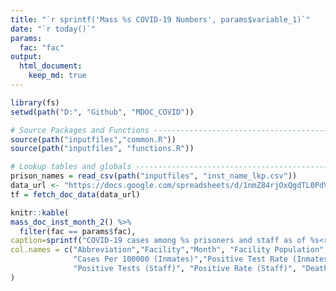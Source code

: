```yaml
---
title: "`r sprintf('Mass %s COVID-19 Numbers', params$variable_1)`"
date: "`r today()`"
params:
  fac: "fac"
output:
  html_document:
    keep_md: true
---
```

```r
library(fs)
setwd(path("D:", "Github", "MDOC_COVID"))

# Source Packages and Functions ---------------------------------------------------------
source(path("inputfiles","common.R"))
source(path("inputfiles", "functions.R"))

# Lookup tables and globals -------------------------------------------------------------
prison_names = read_csv(path("inputfiles", "inst_name_lkp.csv"))
data_url <- "https://docs.google.com/spreadsheets/d/1nmZ84rjOxQgdTL0PdV7SrbyDTbD7nROQ/export#gid=1419540291"
tf = fetch_doc_data(data_url)
```

```r
knitr::kable(
mass_doc_inst_month_2() %>%
  filter(fac == params$fac),
caption=sprintf("COVID-19 cases among %s prisoners and staff as of %s<ref>[https://data.aclum.org/sjc-12926-tracker/ ACLU Tracking COVID-19 in Massachusetts Prison & Jails Webpage]</ref>", params$fac, current_date),
col.names = c("Abbreviation","Facility","Month", "Facility Population", "Tests (Inmates)", "Positive Tests (Inmates)", 
              "Cases Per 100000 (Inmates)","Positive Test Rate (Inmates)", "Staff Tested", 
              "Positive Tests (Staff)", "Positive Rate (Staff)", "Deaths")
)
```